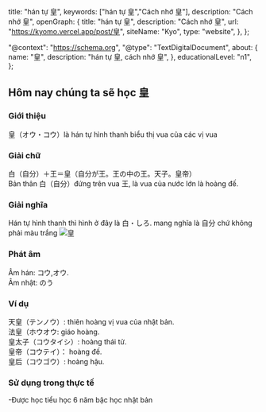 
  title: "hán tự 皇",
  keywords: ["hán tự 皇","Cách nhớ 皇"],
  description: "Cách nhớ 皇",
  openGraph: {
    title: "hán tự 皇",
    description: "Cách nhớ 皇",
    url: "https://kyomo.vercel.app/post/皇",
    siteName: "Kyo",
    type: "website",
  },
};

  "@context": "https://schema.org",
  "@type": "TextDigitalDocument",
  about: {
    name: "皇",
    description: "hán tự 皇, cách nhớ 皇",
  },
  educationalLevel: "n1",
};

##  Hôm nay chúng ta sẽ học 皇

### Giới thiệu
皇（オウ・コウ）là hán tự hình thanh biểu thị vua của các vị vua
### Giải chữ
白（自分）＋王＝皇（自分が王。王の中の王。天子。皇帝）   
Bản thân 白（自分）đứng trên vua 王, là vua của nước lớn là hoàng đế.
### Giải nghĩa
Hán tự hình thanh thì hình ở đây là 白・しろ. mang nghĩa là 自分 chứ không phải màu trắng
<Image src={photo_20} alt='皇'/>
### Phát âm
Âm hán: コウ,オウ.   
Âm nhật: のう   
### Ví dụ
天皇（テンノウ）: thiên hoàng vị vua của nhật bản.   
法皇（ホウオウ: giáo hoàng.   
皇太子（コウタイシ）: hoàng thái tử.   
皇帝（コウテイ）： hoàng đế.   
皇后（コウゴウ）: hoàng hậu.
### Sử dụng trong thực tế
-Được học tiểu học 6 năm bậc học nhật bản